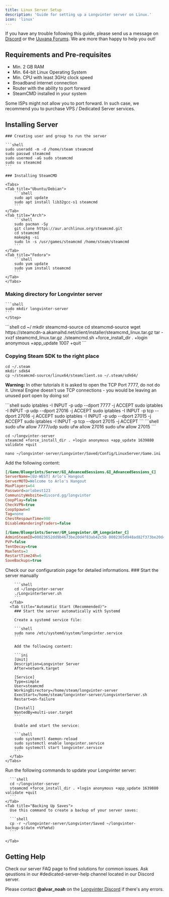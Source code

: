 ```yaml
---
title: Linux Server Setup
description: 'Guide for setting up a Longvinter server on Linux.'
icon: 'linux'
---
```


<Note>If you have any trouble following this guide, please send us a message on [Discord](https://discord.gg/longvinter) or the [Uuvana Forums](https://forum.uuvana.com/t/longvinter-questions-and-help). We are more than happy to help you out!</Note>

## Requirements and Pre-requisites

- Min. 2 GB RAM 
- Min. 64-bit Linux Operating System
- Min. CPU with least 3GHz clock speed
- Broadband internet connection
- Router with the ability to port forward 
- SteamCMD installed in your system

<Warning>Some ISPs might not allow you to port forward. In such case, we recommend you to purchase VPS / Dedicated Server services.</Warning>

## Installing Server

<Steps>
    <Step title="System Setup" icon="user-plus">

    ### Creating user and group to run the server

    ```shell
    sudo useradd -m -d /home/steam steamcmd
    sudo passwd steamcmd
    sudo usermod -aG sudo steamcmd
    sudo su steamcmd
    ```

    ### Installing SteamCMD
    
    <Tabs>
    <Tab title="Ubuntu/Debian">
        ```shell
        sudo apt update
        sudo apt install lib32gcc-s1 steamcmd
        ```
    </Tab>
    <Tab title="Arch">
        ```shell
        sudo pacman -Sy
        git clone https://aur.archlinux.org/steamcmd.git
        cd steamcmd
        makepkg -si
        sudo ln -s /usr/games/steamcmd /home/steam/steamcmd
        ```
    </Tab>
    <Tab title="Fedora">
        ```shell
        sudo yum update
        sudo yum install steamcmd
        ```
    </Tab>
    </Tabs>

   ### Making directory for Longvinter server
    ```shell
    sudo mkdir longvinter-server
    ```
    </Step>

<Step title="Steam SDK Setup" icon="steam">
```shell
cd ~/
mkdir steamcmd-source
cd steamcmd-source
wget https://steamcdn-a.akamaihd.net/client/installer/steamcmd_linux.tar.gz
tar -xvzf steamcmd_linux.tar.gz
./steamcmd.sh +force_install_dir . +login anonymous +app_update 1007 +quit
```

### Copying Steam SDK to the right place

```shell
cd ~/.steam
mkdir sdk64
cp ~/steamcmd-source/linux64/steamclient.so ~/.steam/sdk64/
```

</Step>

<Step title="Configure Port-forwarding and Firewalls" icon="block-brick-fire">

<Warning>**Warning:** In other tutorials it is asked to open the TCP Port 7777, do not do it. Unreal Engine doesn't use TCP connections - you would be leaving an unused port open by doing so!</Warning>

<Tabs>
  <Tab title="IPTables">
    ```shell
    sudo iptables -I INPUT -p udp --dport 7777 -j ACCEPT
    sudo iptables -I INPUT -p udp --dport 27016 -j ACCEPT
    sudo iptables -I INPUT -p tcp --dport 27016 -j ACCEPT
    sudo iptables -I INPUT -p udp --dport 27015 -j ACCEPT
    sudo iptables -I INPUT -p tcp --dport 27015 -j ACCEPT
    ```
  </Tab>
  <Tab title="Uncomplicated Firewall (UFW)">
    ```shell
    sudo ufw allow 7777/udp
    sudo ufw allow 27016
    sudo ufw allow 27015
    ```
  </Tab>
</Tabs>

</Step>

<Step title="Install Longvinter Server" icon="download">

```shell
cd ~/longvinter-server
steamcmd +force_install_dir . +login anonymous +app_update 1639880 validate +quit
```

</Step>

<Step title="Customize the Server" icon="gear">

```shell
nano ~/longvinter-server/Longvinter/Saved/Config/LinuxServer/Game.ini
```

Add the following content:

```ini
[/Game/Blueprints/Server/GI_AdvancedSessions.GI_AdvancedSessions_C]
ServerName=[EU-WEST] Arlo's Hangout
ServerMOTD=Welcome to Arlo's Hangout
MaxPlayers=64
Password=arlobest123
CommunityWebsite=discord.gg/longvinter
CoopPlay=false
CheckVPN=true
CoopSpawn=0
Tag=none
ChestRespawnTime=900
DisableWanderingTraders=false

[/Game/Blueprints/Server/GM_Longvinter.GM_Longvinter_C]
AdminSteamID=00023652dd9b4673be20d4f83ab42c5b 0002365d948ad82f373be20d4ff8ab42c5b
PVP=false
TentDecay=true
MaxTents=3
RestartTime24h=6
SaveBackups=true
```

  <Card title="Configuration" icon="gear" href="/server/configuration">
    Check our our configuratioin page for detailed informations.
  </Card>

</Step>

  <Step title="Run the Server" icon="play">
    <Tabs>
      <Tab title="Manual Start">
        ### Start the server manually

        ```shell
        cd ~/longvinter-server
        ./LongvinterServer.sh
        ```
      </Tab>
      <Tab title="Automatic Start (Recommended)">
        ### Start the server automatically with Systemd

        Create a systemd service file:

        ```shell
        sudo nano /etc/systemd/system/longvinter.service
        ```

        Add the following content:

        ```ini
        [Unit]
        Description=Longvinter Server
        After=network.target

        [Service]
        Type=simple
        User=steamcmd
        WorkingDirectory=/home/steam/longvinter-server
        ExecStart=/home/steam/longvinter-server/LongvinterServer.sh
        Restart=on-failure

        [Install]
        WantedBy=multi-user.target
        ```

        Enable and start the service:

        ```shell
        sudo systemctl daemon-reload
        sudo systemctl enable longvinter.service
        sudo systemctl start longvinter.service
        ```
      </Tab>
    </Tabs>
  </Step>

<Step title="Server Maintenance" icon="traffic-cone">
  <Tabs>
    <Tab title="Updating the Server">
      Run the following commands to update your Longvinter server:

      ```shell
      cd ~/longvinter-server
      steamcmd +force_install_dir . +login anonymous +app_update 1639880 validate +quit
      ```
    </Tab>
    <Tab title="Backing Up Saves">
      Use this command to create a backup of your server saves:

      ```shell
      cp -r ~/longvinter-server/Longvinter/Saved ~/longvinter-backup-$(date +%Y%m%d)
      ```
      
    </Tab>
  </Tabs>
</Step>
</Steps>

## Getting Help

<CardGroup cols={2}>
  <Card title="FAQ" icon="question" href="/server/faq">
    Check our server FAQ page to find solutions for common issues.
  </Card>
  <Card title="Discord" icon="discord" href="https://discord.gg/longvinter">
    Ask qeustions in our #dedicated-server-help channel located in our Discord server.
  </Card>
</CardGroup>

<Tip>Please contact **@alvar_noah** on the [Longvinter Discord](https://discord.gg/longvinter) if there's any errors.</Tip>
